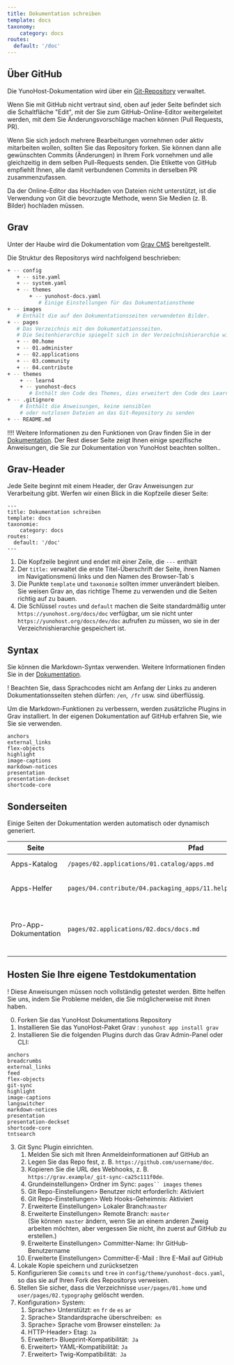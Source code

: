 ```yaml
---
title: Dokumentation schreiben
template: docs
taxonomy:
    category: docs
routes:
  default: '/doc'
---
```


## Über GitHub

Die YunoHost-Dokumentation wird über ein [Git-Repository](https://github.com/YunoHost/doc) verwaltet.

Wenn Sie mit GitHub nicht vertraut sind, oben auf jeder Seite befindet sich die Schaltfläche "Edit", mit der Sie zum GitHub-Online-Editor weitergeleitet werden, mit dem Sie Änderungsvorschläge machen können (Pull Requests, PR).

Wenn Sie sich jedoch mehrere Bearbeitungen vornehmen oder aktiv mitarbeiten wollen, sollten Sie das Repository forken. Sie können dann alle gewünschten Commits (Änderungen) in Ihrem Fork vornehmen und alle gleichzeitig in dem selben Pull-Requests senden. Die Etikette von GitHub empfiehlt Ihnen, alle damit verbundenen Commits in derselben PR zusammenzufassen.

Da der Online-Editor das Hochladen von Dateien nicht unterstützt, ist die Verwendung von Git die bevorzugte Methode, wenn Sie Medien (z. B. Bilder) hochladen müssen.

## Grav

Unter der Haube wird die Dokumentation vom [Grav CMS](https://getgrav.org/?target=_blank) bereitgestellt.

Die Struktur des Repositorys wird nachfolgend beschrieben:

```bash
+ -- config
   + -- site.yaml
   + -- system.yaml 
   + -- themes 
       + -- yunohost-docs.yaml
          # Einige Einstellungen für das Dokumentationstheme
+ -- images
   # Enthält die auf den Dokumentationsseiten verwendeten Bilder. 
+ -- pages 
   # Das Verzeichnis mit den Dokumentationsseiten. 
   # Die Seitenhierarchie spiegelt sich in der Verzeichnishierarchie wider. 
   + -- 00.home 
   + -- 01.administer 
   + -- 02.applications 
   + -- 03.community 
   + -- 04.contribute 
+ -- themes 
    + -- learn4 
    + -- yunohost-docs 
       # Enthält den Code des Themes, dies erweitert den Code des Learn4-Themes 
+ -- .gitignore 
    # Enthält die Anweisungen, keine sensiblen 
    # oder nutzlosen Dateien an das Git-Repository zu senden 
+ -- README.md 
```

!!!! Weitere Informationen zu den Funktionen von Grav finden Sie in der [Dokumentation](https://learn.getgrav.org?target=_blank). Der Rest dieser Seite zeigt Ihnen einige spezifische Anweisungen, die Sie zur Dokumentation von YunoHost beachten sollten.. 

## Grav-Header 

Jede Seite beginnt mit einem Header, der Grav Anweisungen zur Verarbeitung gibt. Werfen wir einen Blick in die Kopfzeile dieser Seite: 

```
--- 
title: Dokumentation schreiben 
template: docs 
taxonomie: 
    category: docs 
routes: 
  default: '/doc' 
--- 
```
1. Die Kopfzeile beginnt und endet mit einer Zeile, die `---` enthält
2. Der `title:` verwaltet die erste Titel-Überschrift der Seite, ihren Namen im Navigationsmenü links und den Namen des Browser-Tab`s
3. Die Punkte `template` und `taxonomie` sollten immer unverändert bleiben. Sie weisen Grav an, das richtige Theme zu verwenden und die Seiten richtig auf zu bauen. 
4. Die Schlüssel `routes` und `default` machen die Seite standardmäßig unter `https://yunohost.org/docs/doc` verfügbar, um sie nicht unter `https://yunohost.org/docs/dev/doc` aufrufen zu müssen, wo sie in der Verzeichnishierarchie gespeichert ist. 

## Syntax 

Sie können die Markdown-Syntax verwenden. Weitere Informationen finden Sie in der [Dokumentation](/dev/doc/markdown_guide).

! Beachten Sie, dass Sprachcodes nicht am Anfang der Links zu anderen Dokumentationsseiten stehen dürfen: `/en`,` /fr` usw. sind überflüssig. 

Um die Markdown-Funktionen zu verbessern, werden zusätzliche Plugins in Grav installiert. In der eigenen Dokumentation auf GitHub erfahren Sie, wie Sie sie verwenden. 
```
anchors
external_links
flex-objects
highlight
image-captions
markdown-notices
presentation
presentation-deckset
shortcode-core
```

## Sonderseiten 

Einige Seiten der Dokumentation werden automatisch oder dynamisch generiert. 

| Seite | Pfad | Anmerkungen | 
| --------------- | ------- | ------- |
| Apps-Katalog | `/pages/02.applications/01.catalog/apps.md` | Ruft [app.json](https://github.com/YunoHost/apps/blob/master/apps.json?target=_blank) ab und verarbeitet sie | 
| Apps-Helfer | `pages/04.contribute/04.packaging_apps/11.helpers/package_apps_helpers.md` | Erstellt von diesem [Skript](https://github.com/YunoHost/yunohost/blob/dev/doc/generate_helper_doc.py?target=_blank) aus dieser [Vorlage](https://github.com/YunoHost/yunohost/blob/dev/doc/helper_doc_template.md?target=_blank) | 
| Pro-App-Dokumentation | `pages/02.applications/02.docs/docs.md` | Listet die Unterseiten im selben Verzeichnis auf, deren Header `taxonomy.category: docs, apps` enthält 

## Hosten Sie Ihre eigene Testdokumentation

! Diese Anweisungen müssen noch vollständig getestet werden. Bitte helfen Sie uns, indem Sie Probleme melden, die Sie möglicherweise mit ihnen haben. 

0. Forken Sie das YunoHost Dokumentations Repository 
1. Installieren Sie das YunoHost-Paket Grav : `yunohost app install grav` 
2. Installieren Sie die folgenden Plugins durch das Grav Admin-Panel oder CLI: 
```
anchors
breadcrumbs
external_links
feed
flex-objects
git-sync
highlight
image-captions
langswitcher
markdown-notices
presentation
presentation-deckset
shortcode-core
tntsearch 
```
3. Git Sync Plugin einrichten. 
   1. Melden Sie sich mit Ihren Anmeldeinformationen auf GitHub an
   2. Legen Sie das Repo fest, z. B. `https://github.com/username/doc`. 
   3. Kopieren Sie die URL des Webhooks, z. B. `https://grav.example/_git-sync-ca25c111f0de`. 
   4. Grundeinstellungen> Ordner im Sync: `pages`` images` `themes` 
   5. Git Repo-Einstellungen> Benutzer nicht erforderlich: Aktiviert 
   6. Git Repo-Einstellungen> Web Hooks-Geheimnis: Aktiviert 
   7. Erweiterte Einstellungen> Lokaler Branch:`master` 
   8. Erweiterte Einstellungen> Remote Branch: `master`  
      (Sie können` master` ändern, wenn Sie an einem anderen Zweig arbeiten möchten, aber vergessen Sie nicht, ihn zuerst auf GitHub zu erstellen.) 
   9. Erweiterte Einstellungen> Committer-Name: Ihr GitHub-Benutzername
   10. Erweiterte Einstellungen> Committer-E-Mail : Ihre E-Mail auf GitHub 
4. Lokale Kopie speichern und zurücksetzen
5. Konfigurieren Sie `commits` und `tree` in `config/theme/yunohost-docs.yaml`, so das sie auf Ihren Fork des Repositorys verweisen. 
6. Stellen Sie sicher, dass die Verzeichnisse `user/pages/01.home` und `user/pages/02.typography` gelöscht werden. 
7. Konfiguration> System: 
   1. Sprache> Unterstützt: `en` `fr` `de` `es` `ar` 
   2. Sprache> Standardsprache überschreiben:` en` 
   3. Sprache> Sprache vom Browser einstellen: `Ja` 
   4. HTTP-Header> Etag: `Ja` 
   5. Erweitert> Blueprint-Kompatibilität:` Ja` 
   6. Erweitert> YAML-Kompatibilität: `Ja` 
   7. Erweitert> Twig-Kompatibilität:` Ja`
